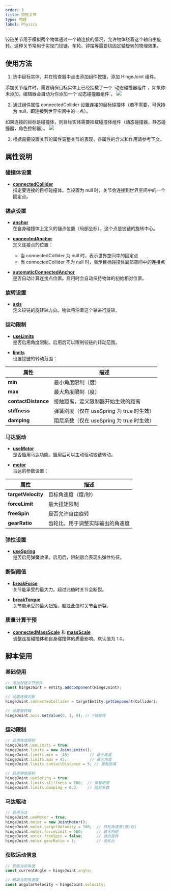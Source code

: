 ```yaml
---
order: 3
title: 铰链关节
type: 物理
label: Physics
---
```


铰链关节用于模拟两个物体通过一个轴连接的情况，允许物体绕着这个轴自由旋转。这种关节常用于实现门铰链、车轮、钟摆等需要绕固定轴旋转的物理效果。

## 使用方法

1. 选中目标实体，并在检查器中点击添加组件按钮，添加 HingeJoint 组件。
<Callout type="info">
添加关节组件时，需要确保目标实体上已经挂载了一个 `动态碰撞器组件`，如果你未添加，编辑器会自动为你添加一个`动态碰撞器组件`。
</Callout>

<Image src="https://mdn.alipayobjects.com/huamei_3zduhr/afts/img/A*SL8YQLNbsJwAAAAAAAAAAAAAesJ_AQ/original" />

2. 通过组件属性 connectedCollider 设置连接的目标碰撞体（若不需要，可保持为 null，即连接到世界空间中的一点）。
<Callout type="positive">
如果连接的目标是碰撞体，则目标实体需要挂载碰撞体组件（动态碰撞器，静态碰撞器，角色控制器）。
</Callout>

<Image src="https://mdn.alipayobjects.com/huamei_3zduhr/afts/img/A*SwsmS572tcAAAAAAAAAAAAAAesJ_AQ/original" />

3. 根据需要设置关节的属性调整关节的表现，各属性的含义和作用请参考下文。

## 属性说明

### 碰撞体设置
- [**connectedCollider**](/apis/core/#HingeJoint-connectedCollider)  
  指定要连接的目标碰撞体。当设置为 null 时，关节会连接到世界空间中的一个固定点。

### 锚点设置
- [**anchor**](/apis/core/#HingeJoint-anchor)  
  在自身碰撞体上定义的锚点位置（局部坐标）。这个点是铰链的旋转中心。

- [**connectedAnchor**](/apis/core/#HingeJoint-connectedAnchor)  
  定义连接点的位置：
  - 当 connectedCollider 为 null 时，表示世界空间中的固定点
  - 当 connectedCollider 不为 null 时，表示目标碰撞体局部空间中的连接点

- [**automaticConnectedAnchor**](/apis/core/#HingeJoint-automaticConnectedAnchor)  
  是否自动计算连接点位置。启用时会自动保持物体的初始相对位置。

### 旋转设置
- [**axis**](/apis/core/#HingeJoint-axis)  
  定义铰链的旋转轴方向。物体将沿着这个轴进行旋转。

### 运动限制
- [**useLimits**](/apis/core/#HingeJoint-useLimits)  
  是否启用角度限制。启用后可以限制铰链的转动范围。

- [**limits**](/apis/core/#HingeJoint-limits)  
  设置铰链的转动范围：

| 属性            | 描述                                                                 |
| --------------- | -------------------------------------------------------------------- |
| **min**         | 最小角度限制（度）                                                  |
| **max**         | 最大角度限制（度）                                                  |
| **contactDistance** | 接触距离，定义限制器开始生效的距离                               |
| **stiffness**   | 弹簧刚度（仅在 useSpring 为 true 时生效）                           |
| **damping**     | 阻尼系数（仅在 useSpring 为 true 时生效）                           |

### 马达驱动
- [**useMotor**](/apis/core/#HingeJoint-useMotor)  
  是否启用马达功能。启用后可以主动驱动铰链转动。

- [**motor**](/apis/core/#HingeJoint-motor)  
  马达的参数设置：

| 属性            | 描述                                                                 |
| --------------- | -------------------------------------------------------------------- |
| **targetVelocity** | 目标角速度（度/秒）                                               |
| **forceLimit**  | 最大扭矩限制                                                        |
| **freeSpin**    | 是否允许自由旋转                                                    |
| **gearRatio**   | 齿轮比，用于调整实际输出的角速度                                    |

### 弹性设置
- [**useSpring**](/apis/core/#HingeJoint-useSpring)  
  是否启用弹簧效果。启用后，限制器会表现出弹性特征。

### 断裂阈值
- [**breakForce**](/apis/core/#HingeJoint-breakForce)  
  关节能承受的最大力。超过此值时关节会断裂。

- [**breakTorque**](/apis/core/#HingeJoint-breakTorque)  
  关节能承受的最大扭矩。超过此值时关节会断裂。

### 质量计算干预
- [**connectedMassScale**](/apis/core/#HingeJoint-connectedMassScale) 和 [**massScale**](/apis/core/#HingeJoint-massScale)  
  调整连接碰撞体和自身碰撞体的质量影响。默认值为 1.0。

## 脚本使用

### 基础使用

```typescript
// 添加铰链关节组件
const hingeJoint = entity.addComponent(HingeJoint);

// 设置连接对象
hingeJoint.connectedCollider = targetEntity.getComponent(Collider);

// 设置旋转轴
hingeJoint.axis.setValue(0, 1, 0); // Y轴旋转
```

### 运动限制

```typescript
// 启用角度限制
hingeJoint.useLimits = true;
hingeJoint.limits = new JointLimits();
hingeJoint.limits.min = -45;         // 最小角度
hingeJoint.limits.max = 45;          // 最大角度
hingeJoint.limits.contactDistance = 5; // 接触距离

// 启用弹性限制
hingeJoint.useSpring = true;
hingeJoint.limits.stiffness = 100;  // 弹簧刚度
hingeJoint.limits.damping = 0.2;    // 阻尼系数
```

### 马达驱动

```typescript
// 启用马达
hingeJoint.useMotor = true;
hingeJoint.motor = new JointMotor();
hingeJoint.motor.targetVelocity = 180;  // 目标角速度(度/秒)
hingeJoint.motor.forceLimit = 500;      // 最大扭矩
hingeJoint.motor.freeSpin = false;      // 自由旋转
hingeJoint.motor.gearRatio = 1;         // 齿轮比
```

### 获取运动信息

```typescript
// 获取当前角度
const currentAngle = hingeJoint.angle;

// 获取当前角速度
const angularVelocity = hingeJoint.velocity;
```
